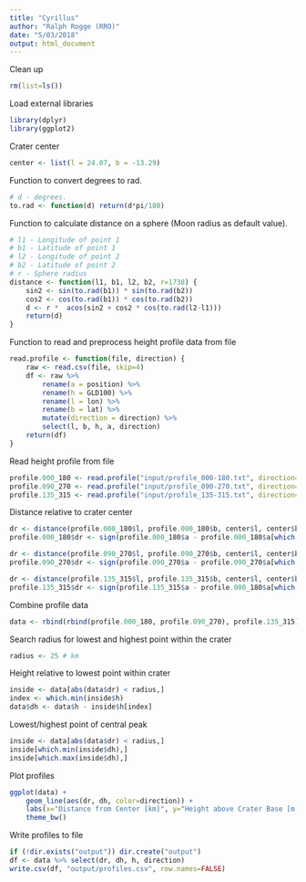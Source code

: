 ```yaml
---
title: "Cyrillus"
author: "Ralph Rogge (RRO)"
date: "5/03/2018"
output: html_document
---
```


Clean up
```r
rm(list=ls())
```

Load external libraries
```r
library(dplyr)
library(ggplot2)
```

Crater center
```r
center <- list(l = 24.07, b = -13.29)
```


Function to convert degrees to rad.
```r
# d - degrees.
to.rad <- function(d) return(d*pi/180)
```

Function to calculate distance on a sphere (Moon radius as default value).
```r
# l1 - Longitude of point 1
# b1 - Latitude of point 1
# l2 - Longitude of point 2
# b2 - Latitude of point 2
# r - Sphere radius
distance <- function(l1, b1, l2, b2, r=1738) {
    sin2 <- sin(to.rad(b1)) * sin(to.rad(b2))
    cos2 <- cos(to.rad(b1)) * cos(to.rad(b2))
    d <- r *  acos(sin2 + cos2 * cos(to.rad(l2-l1)))
    return(d)
}
```

Function to read and preprocess height profile data from file
```r
read.profile <- function(file, direction) {
    raw <- read.csv(file, skip=4)
    df <- raw %>%
        rename(a = position) %>%
        rename(h = GLD100) %>%
        rename(l = lon) %>%
        rename(b = lat) %>%
        mutate(direction = direction) %>%
        select(l, b, h, a, direction)
    return(df)
}
```

Read height profile from file
```r
profile.000_180 <- read.profile("input/profile_000-180.txt", direction="000-180")
profile.090_270 <- read.profile("input/profile_090-270.txt", direction="090-270")
profile.135_315 <- read.profile("input/profile_135-315.txt", direction="135-315")
```

Distance relative to crater center
```r
dr <- distance(profile.000_180$l, profile.000_180$b, center$l, center$b)
profile.000_180$dr <- sign(profile.000_180$a - profile.000_180$a[which.min(dr)]) * dr

dr <- distance(profile.090_270$l, profile.090_270$b, center$l, center$b)
profile.090_270$dr <- sign(profile.090_270$a - profile.090_270$a[which.min(dr)]) * dr

dr <- distance(profile.135_315$l, profile.135_315$b, center$l, center$b)
profile.135_315$dr <- sign(profile.135_315$a - profile.000_180$a[which.min(dr)]) * dr
```

Combine profile data
```r
data <- rbind(rbind(profile.000_180, profile.090_270), profile.135_315)
```

Search radius for lowest and highest point within the crater
```r
radius <- 25 # km
```

Height relative to lowest point within crater
```r
inside <- data[abs(data$dr) < radius,]
index <- which.min(inside$h)
data$dh <- data$h - inside$h[index]
```

Lowest/highest point of central peak
```r
inside <- data[abs(data$dr) < radius,]
inside[which.min(inside$dh),]
inside[which.max(inside$dh),]
```

Plot profiles
```r
ggplot(data) +
    geom_line(aes(dr, dh, color=direction)) +
    labs(x="Distance from Center [km]", y="Height above Crater Base [m]", title="Height Profile") +
    theme_bw()
```

Write profiles to file
```r
if (!dir.exists("output")) dir.create("output")
df <- data %>% select(dr, dh, h, direction)
write.csv(df, "output/profiles.csv", row.names=FALSE)
```

